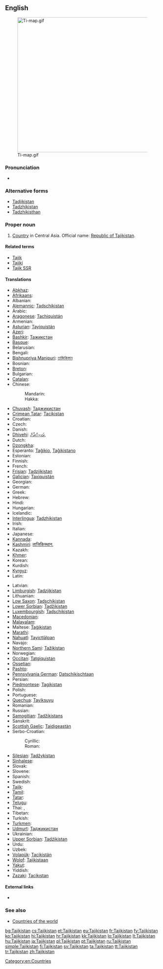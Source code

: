 ==English==
[[File:Ti-map.gif|thumb|440px]]

===Pronunciation===
* {{audio|En-us-Tajikistan.ogg|Audio (US)}}

===Alternative forms===
* [[Tadjikistan]]
* [[Tadzhikistan]]
* [[Tadzhikisthan]]

===Proper noun===
{{en-proper noun}}

# [[country|Country]] in Central Asia. Official name: [[Republic of Tajikistan]].

====Related terms====
* [[Tajik]]
* [[Tajiki]]
* [[Tajik SSR]]

====Translations====
{{trans-top|Republic of Tajikistan}}
* [[Abkhaz]]: {{t|ab|Таджикистан|tr=Tadžikistan|sc=Cyrl}}
* [[Afrikaans]]: {{t-|af|Tadjikistan|xs=Afrikaans}}
* Albanian: {{t|sq|Taxhikistani|xs=Albanian}}
* [[Alemannic]]: [[Tadschikistan]]
* Arabic: {{t|ar|طاجيكستان|m|tr=Tajikistaan|sc=Arab}}
* [[Aragonese]]: [[Tachiquistán]]
* Armenian: {{t-|hy|Տաջիկստան|tr=Taǰikstan}}
* [[Asturian]]: [[Tayiquistán]] {{m}}
* [[Azeri]]: {{t|az|Tacikistan}}
* [[Bashkir]]: [[Тажикстан]]
* [[Basque]]: {{t-|eu|Tajikistan|xs=Basque}}
* Belarusian: {{t|be|Таджыкістан|m|tr=Tadžykistán}}
* Bengali: {{t|bn|তাজিকিস্তান|tr=tajikistan|sc=Beng}}
* [[Bishnupriya Manipuri]]: [[তাজিকিস্তান]]
* Bosnian: {{t-|bs|Tadžikistan|m}}
* [[Breton]]: {{t-|br|Tadjikistan|xs=Breton}}
* Bulgarian: {{t+|bg|Таджикистан|m|tr=Tadžikistán}}
* [[Catalan]]: {{t+|ca|Tadjikistan|m|tr=Tadžikistán}}
* Chinese:
*: Mandarin: {{t-|cmn|塔吉克斯坦|tr=Tǎjíkèsītǎn|sc=Hani}}
*: Hakka: {{tø|hak|塔吉克斯坦|tr=Thap-kit-khiet-sṳ̂-thán|sc=Hans}}
* [[Chuvash]]: [[Таджикистан]]
* [[Crimean Tatar]]: [[Tacikistan]]
* Croatian: {{t+|hr|Tadžikistan|m}}
* Czech: {{t-|cs|Tádžikistán|m}}
* Danish: {{t-|da|Tadsjikistan}}
* [[Dhivehi]]: [[ތަޖިކިސްތާން]], {{t|dv|ތަޖިކިސްތާން|tr=tajikistān|sc=Thaa}}
* Dutch: {{t+|nl|Tadzjikistan}}
* [[Dzongkha]]: {{t|dz|ཏ་ཇག་ཀིསི་ཏཱན་|sc=Tibt|xs=Dzongkha}}
* Esperanto: [[Taĝikio]], [[Taĝikistano]]
* Estonian: {{t-|et|Tadžikistan}}
* Finnish: {{t+|fi|Tadžikistan}}
* French: {{t+|fr|Tadjikistan|m}}
* [[Frisian]]: [[Tadzjikistan]]
* [[Galician]]: [[Taxiquistán]] {{m}}
* Georgian: {{t|ka|ტაჯიკეთი|tr=tadžiket‘i|sc=Geor|xs=Georgian}}
* German: {{t+|de|Tadschikistan|n}}
* Greek: {{t+|el|Τατζικιστάν|n|tr=Tatzikistán}}
* Hebrew: {{t|he|טג'יקיסטן|m|tr=tajiqistan|sc=Hebr}}
* Hindi: {{t|hi|ताजिकिस्तान|m|tr=tājikistān|sc=Deva}}
* Hungarian: {{t+|hu|Tádzsikisztán}}
* Icelandic: {{t+|is|Tadsjikistan}}
* [[Interlingua]]: [[Tadzhikistan]]
* Irish: {{t|ga|Táidsíceastáin|f|alt=an Táidsíceastáin|xs=Irish}}
* Italian: {{t-|it|Tagikistan}}
* Japanese: {{t+|ja|タジキスタン|tr=Tajikisutan}}
* [[Kannada]]: {{t|kn|ತಜಿಕಿಸ್ತಾನ್|tr=tajikistān|sc=Knda}}
* [[Kashmiri]]: [[ताजिकिस्थान]], {{t|ks|ताजिकिस्थान|tr=tājikisthān|sc=ks-Arab}}
* Kazakh: {{t|kk|Тәжікстан|tr=Täjikstan|sc=Cyrl}}
* [[Khmer]]: {{t|km|តាជីគីស្ថាន|tr=taajiikiistʰaan|sc=Khmr}}
* Korean:  {{t|ko|타지키스탄|tr=Tajikiseutan|sc=Kore}}
* Kurdish: {{t+|ku|Tacîkistan}}
* [[Kyrgyz]]: {{t|ky|Тажикстан|tr=Tajikstan|sc=Cyrl}}
* Latin: {{t|la|Tadzikistania}}
{{trans-mid}}
* Latvian: {{t-|lv|Tadžikistāna|xs=Latvian}}
* [[Limburgish]]: [[Tadzjikistan]]
* Lithuanian: {{t+|lt|Tadžikija|f|xs=Lithuanian}}
* [[Low Saxon]]: [[Tadschikistan]]
* [[Lower Sorbian]]: [[Tadžikistan]]
* [[Luxembourgish]]: [[Tadschikistan]]
* [[Macedonian]]: {{t-|mk|Таџикистан|m|tr=Tadžikistán}}
* [[Malayalam]]: {{t|ml|താജിക്കിസ്ഥാന്‍|tr=tājikkisthān|sc=Mlym}}
* Maltese: [[Taġikistan]]
* [[Marathi]]: {{t|mr|ताजिकिस्तान|tr=tājikistān|sc=Deva}}
* [[Nahuatl]]: [[Tayictlālpan]]
* Navajo: {{tø|nv|Tʼajiʼ bikéyah}}
* [[Northern Sami]]: [[Tažikistan]]
* Norwegian: {{t+|no|Tadsjikistan}}
* [[Occitan]]: [[Tatgiquistan]]
* [[Ossetian]]: {{tø|os|Таджикистан|sc=Cyrl}}
* [[Pashto]]: {{t|ps|تاجکستان|tr=tâjikestân|sc=ps-Arab}}
* [[Pennsylvania German]]: [[Datschikischtaan]]
* Persian: {{t|fa|تاجیکستان|tr=Tâjikestân|sc=fa-Arab}}
* [[Piedmontese]]: [[Tagikistan]] {{m}}
* Polish: {{t+|pl|Tadżykistan|m}}
* Portuguese: {{t+|pt|Tajiquistão|m}}
* [[Quechua]]: [[Tayiksuyu]]
* Romanian: {{t-|ro|Tadjikistan|n}}
* Russian: {{t+|ru|Таджикистан|m|tr=Tadžikistán}}
* [[Samogitian]]: [[Tadžikistans]]
* Sanskrit: {{t|sa|ताजिकिस्थान|tr=tājikisthāna|sc=Deva}}
* [[Scottish Gaelic]]: [[Taidigeastàn]]
* Serbo-Croatian:
*: Cyrillic: {{t|sh|Таџикистан|m|sc=Cyrl}}
*: Roman: {{t|sh|Tadžikistan|m}}
* [[Silesian]]: [[Tadžykistan]] {{m}}
* [[Sinhalese]]: {{t|si|ටජිකිස්ථාන්|sc=Sinh}}
* Slovak: {{t-|sk|Tadžikistan|m}}
* Slovene: {{t+|sl|Tadžikistan|m}}
* Spanish: {{t+|es|Tayikistán|m}}
* Swedish: {{t+|sv|Tadzjikistan}}
* [[Tajik]]: {{t|tg|Тоҷикистон|tr=Tojikiston|sc=Cyrl}}
* [[Tamil]]: {{t|ta|தஜிகிஸ்தான்|xs=Tamil}}
* [[Tatar]]: {{t|tt|Таҗикстан|tr=Tacikstan|sc=Cyrl}}
* [[Telugu]]: {{t|te|తజికిస్తాన్}}
* Thai: {{t|th|ประเทศทาจิกิสถาน|tr=bpràtêt taajìgìsàtăan|sc=Thai}}, {{t|th|ทาจิกิสถาน|tr=taajìgìsàtăan|sc=Thai}}
* Tibetan: {{tø|bo|ཐ་ཇི་ཁེ་སི་ཏན|xs=Tibetan}}
* Turkish: {{t+|tr|Tacikistan}}
* [[Turkmen]]: {{t-|tk|Täjigistan|xs=Turkmen}}
* [[Udmurt]]: [[Таджикистан]]
* Ukrainian: {{t+|uk|Таджикистан|m|tr=Tadžykystán|xs=Ukrainian}}
* [[Upper Sorbian]]: [[Tadźikistan]]
* Urdu: {{t|ur|تاجکستان|m|tr=tājikistān|sc=ur-Arab}}
* Uzbek: {{t|uz|Tojikiston}}
* [[Volapük]]: [[Tacikistän]]
* [[Wolof]]: [[Tajikistaan]]
* [[Yakut]]: {{tø|sah|Тадьикистан}}
* Yiddish: {{t|yi|טאדזשיקיסטאן|tr=tadzshikistan|xs=Yiddish}}
* [[Zazaki]]: [[Tacikıstan]]
{{trans-bottom}}

====External links====
* {{pedialite}}

===See also===
* [[Appendix:Countries of the world|Countries of the world]]

[[Category:en:Countries]]

[[bg:Tajikistan]]
[[cs:Tajikistan]]
[[et:Tajikistan]]
[[eu:Tajikistan]]
[[fr:Tajikistan]]
[[fy:Tajikistan]]
[[ko:Tajikistan]]
[[hi:Tajikistan]]
[[hr:Tajikistan]]
[[kk:Tajikistan]]
[[lo:Tajikistan]]
[[lt:Tajikistan]]
[[hu:Tajikistan]]
[[ja:Tajikistan]]
[[pl:Tajikistan]]
[[pt:Tajikistan]]
[[ru:Tajikistan]]
[[simple:Tajikistan]]
[[fi:Tajikistan]]
[[sv:Tajikistan]]
[[ta:Tajikistan]]
[[tt:Tajikistan]]
[[tr:Tajikistan]]
[[zh:Tajikistan]]